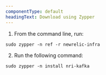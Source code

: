 ```yaml
---
componentType: default
headingText: Download using Zypper
---
```


1. From the command line, run:

```
sudo zypper -n ref -r newrelic-infra
```

2. Run the following command:

```
sudo zypper -n install nri-kafka
```